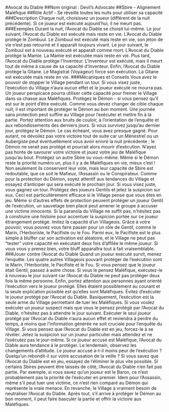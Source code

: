 #Avocat du Diable 
##Nom original : Devil’s Advocate
##Sbire - Alignement Maléfique
##Rôle Actif - Se réveille toutes les nuits pour utiliser sa capacité
###Description
Chaque nuit, choisissez un joueur (différent de la nuit précédente).
Si ce joueur est exécuté aujourd’hui, il ne meurt pas.
###Exemples
Durant la nuit, l’Avocat du Diable se choisit lui-même. Le jour suivant, l’Avocat du Diable est exécuté mais reste en vie.
L’Avocat du Diable protège le Zombuul. Le Zombuul est exécuté mais reste en vie, son jeton de vie n’est pas retourné et il apparaît toujours vivant. Le jour suivant, le Zombuul est à nouveau exécuté et apparaît comme mort.
L’Avocat du Diable protège la Mamie. La Mamie est exécutée mais reste en vie. Plus tard, l’Avocat du Diable protège l'Inventeur. L'Inventeur est exécuté, mais il meurt tout de même à cause de sa capacité d'Inventeur. Enfin, l’Avocat du Diable protège la Gitane. Le Magistrat (Voyageur) force son exécution. La Gitane est exécutée mais reste en vie.
###Mécaniques et Conseils
Vous avez le pouvoir de stopper le Village pendant un tour. Si vous visez juste, l’exécution du Village n’aura aucun effet et le joueur exécuté ne mourra pas. Un joueur perspicace pourra utiliser cette capacité pour freiner le Village dans sa chasse aux Maléfiques.
Protégez le Démon - si vous pensez qu’il est sur le point d’être exécuté. Comme vous devez changer de cible chaque nuit, il est important de protéger le Démon au bon moment. Une journée sans protection peut suffire au Village pour l’exécuter et mettre fin à la partie. Portez attention aux bruits de couloir, à l’orientation de l’enquête et aux rebondissements des derniers jours.
Si vous survivez jusqu’au dernier jour, protégez le Démon. Le cas échéant, vous avez presque gagné. Pour autant, ne dévoilez pas votre victoire tout de suite car un Ménestrel ou un Aubergiste peut éventuellement vous avoir enivré la nuit précédente ; le Démon ne serait pas protégé et pourrait alors mourir d’exécution. N’ayez pas honte de savourer votre victoire et jouez votre jeu de Maléfique jusqu’au bout.
Protégez un autre Sbire ou vous-même. Même si le Démon reste la priorité numéro un, plus il y a de Maléfiques en vie, mieux c’est ! Non seulement ils conservent leur vote, mais leur capacité de Sbire est redoutable, que ce soit le Mafieux, l’Assassin ou le Conspirateur. Comme pour la protection du Démon, soyez attentif aux tendances du Village et essayez d’anticiper qui sera exécuté le prochain jour. Si vous visez juste, vous gagnez un tour.
Protégez des joueurs Gentils et jetez la suspicion sur eux. Ceci est particulièrement efficace si le Village pense que vous êtes en jeu. Même si d’autres effets de protection peuvent protéger un joueur Gentil de l’exécution, un sauvetage bien placé peut amener le groupe à accuser une victime innocente. Si la paranoïa du Village ne suffit pas, n’hésitez pas à construire une histoire pour accentuer la suspicion portée sur ce joueur étrangement protégé.
Imitez la capacité d’un Villageois. Grâce à votre pouvoir, vous pouvez vous faire passer pour un rôle de Gentil, comme le Marin, l’Herboriste, le Pacifiste ou le Fou. Parmi eux, le Pacifiste est le plus simple à bluffer car son activation est aléatoire, et le Village ne peut pas “tester” votre capacité en exécutant deux fois d’affilée le même joueur. Si vous vous y prenez bien, votre bluff apparaîtra tout à fait vraisemblable.
###Jouer contre l’Avocat du Diable
Quand un joueur exécuté survit, menez l’enquête. Les quatre autres Villageois pouvant protéger de l’exécution sont le Marin, l’Herboriste, le Pacifiste et le Fou. Si vous pensez que le joueur était Gentil, passez à autre chose. Si vous le pensez Maléfique, exécutez-le à nouveau le jour suivant car l’Avocat du Diable ne peut pas protéger deux fois la même personne. Enfin, portez attention aux personnes ayant orienté l’exécution vers le joueur protégé. Elles étaient possiblement au courant et la seule explication possible est qu’elles sont Maléfiques.
Évitez d’exécuter le joueur protégé par l’Avocat du Diable. Basiquement, l’exécution est la seule arme du Village permettant de tuer les Maléfiques. Si vous voulez exécuter un joueur suspect mais que vous le pensez protégé par l’Avocat du Diable, n’hésitez pas à attendre le jour suivant. Exécuter le seul joueur protégé par l’Avocat du Diable n’aura aucun effet et reviendra à perdre du temps, à moins que l’information générée ne soit cruciale pour l’enquête du Village.
Si vous pensez que l’Avocat du Diable est en jeu, forcez-le à se révéler. Jetez la suspicion sur un joueur particulier mais attendez et ne l’exécutez pas le jour-même. Si ce joueur accusé est Maléfique, l’Avocat du Diable aura tendance à le protéger. Le lendemain, observez les changements d’attitude. Le joueur accusé a-t-il moins peur de l’exécution ? Quelqu’un rebondit-il sur votre accusation de la veille ?
Si vous savez que l’Avocat du Diable est en jeu, essayez de l’éliminer le plus vite possible. Si certains Sbires peuvent être laissés de côté, l’Avocat du Diable n’en fait pas partie. Par exemple, si vous savez qu’un joueur est le Baron, ce n’est probablement pas la priorité de l’exécuter en premier. Idem pour l’Assassin, même s’il peut tuer une victime, ce n’est rien comparé au Démon qui représente la vraie menace. En revanche, le Village a vraiment besoin de neutraliser l’Avocat du Diable. Après tout, s’il arrive à protéger le Démon au bon moment, il peut faire basculer la partie et offrir la victoire aux Maléfiques.
